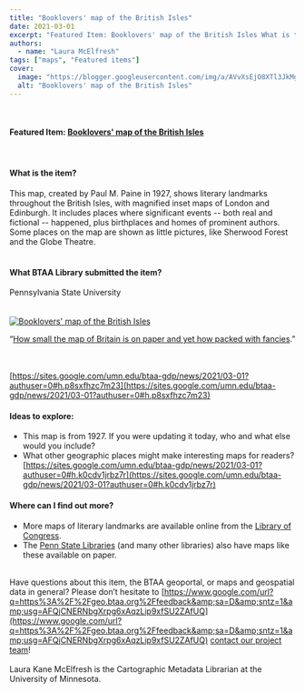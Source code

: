 ```yaml
---
title: "Booklovers' map of the British Isles"
date: 2021-03-01
excerpt: "Featured Item: Booklovers' map of the British Isles What is the item?"
authors:
  - name: "Laura McElfresh"
tags: ["maps", "Featured items"]
cover:
  image: "https://blogger.googleusercontent.com/img/a/AVvXsEjO8XTl3JkMgHQ5rm7hhj24-IraShUtg-G0Y2H-azR7vlUfkdsUPT3N4iQEZ-93E_7eHrY_SU98g3TcuCfNucm43G6jEg-qUspANvuvdYGH-WvC1TZ07euyoJvEYXzwUIUbQEVtVzW_WGLxuY3gmjgGxz5o0PhoeuwFZUPptMRelP6erzGUN15mJh_SEA=w686-h878"
  alt: "Booklovers' map of the British Isles"
---
```


<br/>

#### Featured Item: [Booklovers' map of the British Isles](https://www.google.com/url?q=https%3A%2F%2Fgeo.btaa.org%2Fcatalog%2Fb4ae4ae0-35e5-4221-9062-f157d1ba79b3&amp;sa=D&amp;sntz=1&amp;usg=AFQjCNGoALkpUTT-dE_7a2EnOPfFvp5_gw)

<br/>

#### What is the item?

This map, created by Paul M. Paine in 1927, shows literary landmarks throughout the British Isles, with magnified inset maps of London and Edinburgh. It includes places where significant events -- both real and fictional -- happened, plus birthplaces and homes of prominent authors. Some places on the map are shown as little pictures, like Sherwood Forest and the Globe Theatre.<br/><br/>

#### What BTAA Library submitted the item?

Pennsylvania State University<br/><br/><br/><a href="https://blogger.googleusercontent.com/img/a/AVvXsEjO8XTl3JkMgHQ5rm7hhj24-IraShUtg-G0Y2H-azR7vlUfkdsUPT3N4iQEZ-93E_7eHrY_SU98g3TcuCfNucm43G6jEg-qUspANvuvdYGH-WvC1TZ07euyoJvEYXzwUIUbQEVtVzW_WGLxuY3gmjgGxz5o0PhoeuwFZUPptMRelP6erzGUN15mJh_SEA=s1175"><img alt="Booklovers' map of the British Isles" src="https://blogger.googleusercontent.com/img/a/AVvXsEjO8XTl3JkMgHQ5rm7hhj24-IraShUtg-G0Y2H-azR7vlUfkdsUPT3N4iQEZ-93E_7eHrY_SU98g3TcuCfNucm43G6jEg-qUspANvuvdYGH-WvC1TZ07euyoJvEYXzwUIUbQEVtVzW_WGLxuY3gmjgGxz5o0PhoeuwFZUPptMRelP6erzGUN15mJh_SEA=w686-h878"/></a><br/>

“[How small the map of Britain is on paper and yet how packed with fancies](https://www.google.com/url?q=https%3A%2F%2Fgeo.btaa.org%2Fcatalog%2Fb4ae4ae0-35e5-4221-9062-f157d1ba79b3&amp;sa=D&amp;sntz=1&amp;usg=AFQjCNGoALkpUTT-dE_7a2EnOPfFvp5_gw).”

<br/><br/>[https://sites.google.com/umn.edu/btaa-gdp/news/2021/03-01?authuser=0#h.p8sxfhzc7m23](https://sites.google.com/umn.edu/btaa-gdp/news/2021/03-01?authuser=0#h.p8sxfhzc7m23)

#### Ideas to explore:


- This map is from 1927. If you were updating it today, who and what else would you include?
- What other geographic places might make interesting maps for readers?
<br/>[https://sites.google.com/umn.edu/btaa-gdp/news/2021/03-01?authuser=0#h.k0cdv1jrbz7r](https://sites.google.com/umn.edu/btaa-gdp/news/2021/03-01?authuser=0#h.k0cdv1jrbz7r)

#### Where can I find out more?



- More maps of literary landmarks are available online from the [Library of Congress](https://www.google.com/url?q=https%3A%2F%2Fwww.loc.gov%2Fmaps%2F%3Ffa%3Donline-format%3Aimage%26q%3Dliterary%2Blandmarks%2Bmaps&amp;sa=D&amp;sntz=1&amp;usg=AFQjCNG5o35aIPE-6p-cRjRJN719lNt0gQ).
- The [Penn State Libraries](https://www.google.com/url?q=https%3A%2F%2Fcatalog.libraries.psu.edu%2F%3Ff%255Bgenre_facet%255D%255B%255D%3DMaps%26q%3Dliterary%2Blandmarks%2Bmaps%26search_field%3Dall_fields&amp;sa=D&amp;sntz=1&amp;usg=AFQjCNFHFJFRhRLeT7QcmOUtSKMcFOQDww) (and many other libraries) also have maps like these available on paper.

<br/>Have questions about this item, the BTAA geoportal, or maps and geospatial data in general? Please don’t hesitate to [https://www.google.com/url?q=https%3A%2F%2Fgeo.btaa.org%2Ffeedback&amp;sa=D&amp;sntz=1&amp;usg=AFQjCNERNbgXrpg6xAqzLip9xfSU2ZAfUQ](https://www.google.com/url?q=https%3A%2F%2Fgeo.btaa.org%2Ffeedback&amp;sa=D&amp;sntz=1&amp;usg=AFQjCNERNbgXrpg6xAqzLip9xfSU2ZAfUQ) [contact our project team](https://www.google.com/url?q=https%3A%2F%2Fgeo.btaa.org%2Ffeedback&amp;sa=D&amp;sntz=1&amp;usg=AFQjCNERNbgXrpg6xAqzLip9xfSU2ZAfUQ)!<br/><br/>Laura Kane McElfresh is the Cartographic Metadata Librarian at the University of Minnesota.
